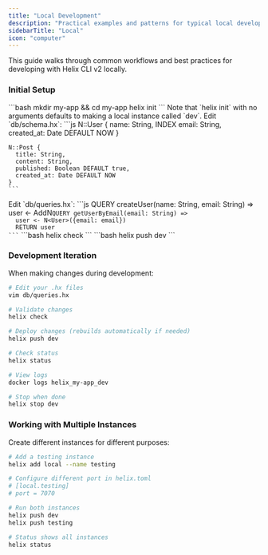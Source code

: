 ```yaml
---
title: "Local Development"
description: "Practical examples and patterns for typical local development workflows"
sidebarTitle: "Local"
icon: "computer"
---
```


This guide walks through common workflows and best practices for developing with Helix CLI v2 locally.

### Initial Setup

<Steps>
  <Step title="Create project">
    ```bash
    mkdir my-app && cd my-app
    helix init
    ```
    Note that `helix init` with no arguments defaults to making a local instance called `dev`.
  </Step>

  <Step title="Define schema">
    Edit `db/schema.hx`:
    ```js
    N::User {
      name: String,
      INDEX email: String,
      created_at: Date DEFAULT NOW
    }

    N::Post {
      title: String,
      content: String,
      published: Boolean DEFAULT true,
      created_at: Date DEFAULT NOW
    }
    ```
  </Step>

  <Step title="Create queries">
    Edit `db/queries.hx`:
    ```js
    QUERY createUser(name: String, email: String) =>
      user <- AddN<User({
        name: name,
        email: email,
      })
      RETURN user

    QUERY getUserByEmail(email: String) =>
      user <- N<User>({email: email})
      RETURN user
    ```
  </Step>

  <Step title="Validate">
    ```bash
    helix check
    ```
  </Step>

  <Step title="Build and deploy">
    ```bash
    helix push dev
    ```
  </Step>
</Steps>

### Development Iteration

When making changes during development:

```bash
# Edit your .hx files
vim db/queries.hx

# Validate changes
helix check

# Deploy changes (rebuilds automatically if needed)
helix push dev

# Check status
helix status

# View logs
docker logs helix_my-app_dev

# Stop when done
helix stop dev
```

### Working with Multiple Instances

Create different instances for different purposes:

```bash
# Add a testing instance
helix add local --name testing

# Configure different port in helix.toml
# [local.testing]
# port = 7070

# Run both instances
helix push dev
helix push testing

# Status shows all instances
helix status
```

